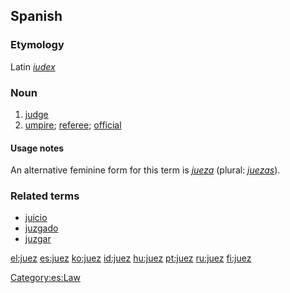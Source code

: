 ==Spanish==
===Etymology===
Latin ''[[iudex]]''
===Noun===
{{es-noun-mf|mpl=jueces|fpl=jueces}}

# [[judge]]
# [[umpire]]; [[referee]]; [[official]]

====Usage notes====
An alternative feminine form for this term is ''[[jueza]]'' (plural: ''[[juezas]]'').

===Related terms===
*[[juicio]]
*[[juzgado]]
*[[juzgar]]

[[Category:es:Law]]

[[el:juez]]
[[es:juez]]
[[ko:juez]]
[[id:juez]]
[[hu:juez]]
[[pt:juez]]
[[ru:juez]]
[[fi:juez]]